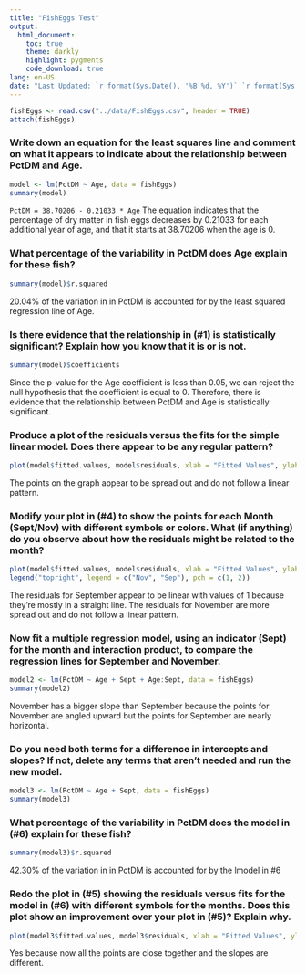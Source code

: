 ```yaml
---
title: "FishEggs Test"
output:
  html_document:
    toc: true
    theme: darkly
    highlight: pygments
    code_download: true
lang: en-US
date: "Last Updated: `r format(Sys.Date(), '%B %d, %Y')` `r format(Sys.time(), '%H:%M:%S')`"
---
```


```r
fishEggs <- read.csv("../data/FishEggs.csv", header = TRUE)
attach(fishEggs)
```

### Write down an equation for the least squares line and comment on what it appears to indicate about the relationship between PctDM and Age.
```r
model <- lm(PctDM ~ Age, data = fishEggs)
summary(model)
```
`PctDM = 38.70206 - 0.21033 * Age`
The equation indicates that the percentage of dry matter in fish eggs decreases by 0.21033 for each additional year of age, and that it starts at 38.70206 when the age is 0.

### What percentage of the variability in PctDM does Age explain for these fish?
```r
summary(model)$r.squared
```
20.04% of the variation in in PctDM is accounted for by the least squared regression line of Age.

### Is there evidence that the relationship in (#1) is statistically significant? Explain how you know that it is or is not.
```r
summary(model)$coefficients
```
Since the p-value for the Age coefficient is less than 0.05, we can reject the null hypothesis that the coefficient is equal to 0. Therefore, there is evidence that the relationship between PctDM and Age is statistically significant.

### Produce a plot of the residuals versus the fits for the simple linear model. Does there appear to be any regular pattern?
```r
plot(model$fitted.values, model$residuals, xlab = "Fitted Values", ylab = "Residuals", main = "Residuals vs. Fitted Values")
```
The points on the graph appear to be spread out and do not follow a linear pattern.

### Modify your plot in (#4) to show the points for each Month (Sept/Nov) with different symbols or colors. What (if anything) do you observe about how the residuals might be related to the month?
```r
plot(model$fitted.values, model$residuals, xlab = "Fitted Values", ylab = "Residuals", main = "Residuals vs. Fitted Values", pch = ifelse(Month == "Sep", 1, 2))
legend("topright", legend = c("Nov", "Sep"), pch = c(1, 2))
```
The residuals for September appear to be linear with values of 1 because they're mostly in a straight line. The residuals for November are more spread out and do not follow a linear pattern.

### Now fit a multiple regression model, using an indicator (Sept) for the month and interaction product, to compare the regression lines for September and November.
```r
model2 <- lm(PctDM ~ Age + Sept + Age:Sept, data = fishEggs)
summary(model2)
```
November has a bigger slope than September because the points for November are angled upward but the points for September are nearly horizontal.

### Do you need both terms for a difference in intercepts and slopes? If not, delete any terms that aren't needed and run the new model.
```r
model3 <- lm(PctDM ~ Age + Sept, data = fishEggs)
summary(model3)
```

### What percentage of the variability in PctDM does the model in (#6) explain for these fish?
```r
summary(model3)$r.squared
```
42.30% of the variation in in PctDM is accounted for by the lmodel in #6

### Redo the plot in (#5) showing the residuals versus fits for the model in (#6) with different symbols for the months. Does this plot show an improvement over your plot in (#5)? Explain why.
```r
plot(model3$fitted.values, model3$residuals, xlab = "Fitted Values", ylab = "Residuals", main = "Residuals vs. Fitted Values", pch = ifelse(Month == "Sep", 1, 2))
```
Yes because now all the points are close together and the slopes are different.